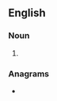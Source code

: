 ==English==

===Noun===
{{head|en|noun plural form}}

# {{plural of|igloo|lang=en}}

===Anagrams===
* {{anagrams|en|oglios|oligos}}